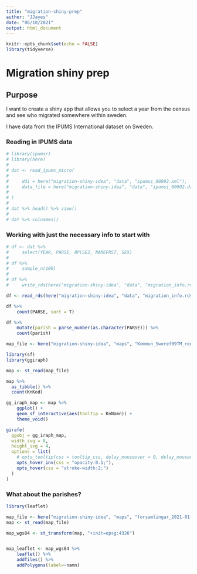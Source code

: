 ---
title: "migration-shiny-prep"
author: "JJayes"
date: "06/10/2021"
output: html_document
---

```{r}
knitr::opts_chunk$set(echo = FALSE)
library(tidyverse)
```


# Migration shiny prep
## Purpose

I want to create a shiny app that allows you to select a year from the census and see who migrated somewhere within sweden.

I have data from the IPUMS International dataset on Sweden.


### Reading in IPUMS data
```{r}
# library(ipumsr)
# library(here)
# 
# dat <- read_ipums_micro(
#     
#     ddi = here("migration-shiny-idea", "data", "ipumsi_00002.xml"),
#     data_file = here("migration-shiny-idea", "data", "ipumsi_00002.dat.gz")
#     
# )
# 
# dat %>% head() %>% view()
# 
# dat %>% colnames()
```

### Working with just the necessary info to start with

```{r}
# df <- dat %>% 
#     select(YEAR, PARSE, BPLSE2, NAMEFRST, SEX)
# 
# df %>% 
#     sample_n(100)
# 
# df %>% 
#     write_rds(here("migration-shiny-idea", "data", "migration_info.rds"), compress = "gz")
```


```{r}
df <- read_rds(here("migration-shiny-idea", "data", "migration_info.rds"))

df %>% 
    count(PARSE, sort = T) 

df %>% 
    mutate(parish = parse_number(as.character(PARSE))) %>% 
    count(parish)
```


```{r}
map_file <- here("migration-shiny-idea", "maps", "Kommun_Sweref99TM_region.shp")

library(sf)
library(ggiraph)

map <- st_read(map_file)

map %>%
  as_tibble() %>%
  count(KnKod)
```


```{r}
gg_iraph_map <- map %>% 
    ggplot() +
    geom_sf_interactive(aes(tooltip = KnNamn)) +
    theme_void()

girafe(
  ggobj = gg_iraph_map,
  width_svg = 8,
  height_svg = 4,
  options = list(
    # opts_tooltip(css = tooltip_css, delay_mouseover = 0, delay_mouseout = 0),
    opts_hover_inv(css = "opacity:0.1;"),
    opts_hover(css = "stroke-width:2;")
  )
)

```

### What about the parishes?

```{r}
library(leaflet)

map_file <- here("migration-shiny-idea", "maps", "forsamlingar_2021-01-01.shp")
map <- st_read(map_file)

map_wgs84 <- st_transform(map, "+init=epsg:4326")


map_leaflet <- map_wgs84 %>% 
    leaflet() %>% 
    addTiles() %>% 
    addPolygons(label=~namn)


```

